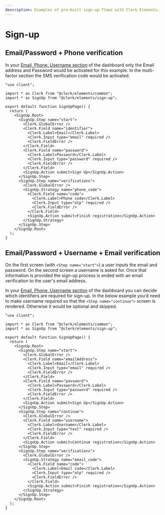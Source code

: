 ```yaml
---
description: Examples of pre-built sign-up flows with Clerk Elements.
---
```


# Sign-up

## Email/Password + Phone verification

In your [Email, Phone, Username section](https://dashboard.clerk.com/last-active?path=user-authentication/email-phone-username) of the dashboard only the Email address and Password would be activated for this example. In the multi-factor section the SMS verification code would be activated.

```tsx {{ filename: '/app/sign-up/[[...sign-up]]/page.tsx', collapsible: true }}
"use client";

import * as Clerk from "@clerk/elements/common";
import * as SignUp from "@clerk/elements/sign-up";

export default function SignUpPage() {
  return (
    <SignUp.Root>
      <SignUp.Step name="start">
        <Clerk.GlobalError />
        <Clerk.Field name="identifier">
          <Clerk.Label>Email</Clerk.Label>
          <Clerk.Input type="email" required />
          <Clerk.FieldError />
        </Clerk.Field>
        <Clerk.Field name="password">
          <Clerk.Label>Password</Clerk.Label>
          <Clerk.Input type="password" required />
          <Clerk.FieldError />
        </Clerk.Field>
        <SignUp.Action submit>Sign Up</SignUp.Action>
      </SignUp.Step>
      <SignUp.Step name="verifications">
        <Clerk.GlobalError />
        <SignUp.Strategy name="phone_code">
          <Clerk.Field name="code">
            <Clerk.Label>Phone code</Clerk.Label>
            <Clerk.Input type="otp" required />
            <Clerk.FieldError />
          </Clerk.Field>
          <SignUp.Action submit>Finish registration</SignUp.Action>
        </SignUp.Strategy>
      </SignUp.Step>
    </SignUp.Root>
  );
}
```

## Email/Password + Username + Email verification

On the first screen (with `<Step name="start">`) a user inputs the email and password. On the second screen a username is asked for. Once that information is provided the sign-up process is ended with an email verification to the user's email address.

In your [Email, Phone, Username section](https://dashboard.clerk.com/last-active?path=user-authentication/email-phone-username) of the dashboard you can decide which identifiers are required for sign-up. In the below example you’d need to make username required so that the `<Step name="continue">` screen is rendered. Otherwise it would be optional and skipped.


```tsx {{ filename: '/app/sign-up/[[...sign-up]]/page.tsx', collapsible: true }}
"use client";

import * as Clerk from "@clerk/elements/common";
import * as SignUp from "@clerk/elements/sign-up";

export default function SignUpPage() {
  return (
    <SignUp.Root>
      <SignUp.Step name="start">
        <Clerk.GlobalError />
        <Clerk.Field name="emailAddress">
          <Clerk.Label>Email</Clerk.Label>
          <Clerk.Input type="email" required />
          <Clerk.FieldError />
        </Clerk.Field>
        <Clerk.Field name="password">
          <Clerk.Label>Password</Clerk.Label>
          <Clerk.Input type="password" required />
          <Clerk.FieldError />
        </Clerk.Field>
        <SignUp.Action submit>Sign Up</SignUp.Action>
      </SignUp.Step>
      <SignUp.Step name="continue">
        <Clerk.GlobalError />
        <Clerk.Field name="username">
          <Clerk.Label>Username</Clerk.Label>
          <Clerk.Input type="text" required />
          <Clerk.FieldError />
        </Clerk.Field>
        <SignUp.Action submit>Continue registration</SignUp.Action>
      </SignUp.Step>
      <SignUp.Step name="verifications">
        <Clerk.GlobalError />
        <SignUp.Strategy name="email_code">
          <Clerk.Field name="code">
            <Clerk.Label>Email code</Clerk.Label>
            <Clerk.Input type="otp" required />
            <Clerk.FieldError />
          </Clerk.Field>
          <SignUp.Action submit>Finish registration</SignUp.Action>
        </SignUp.Strategy>
      </SignUp.Step>
    </SignUp.Root>
  );
}
```